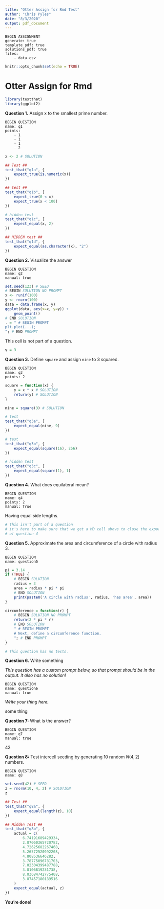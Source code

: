 ```yaml
---
title: "Otter Assign for Rmd Test"
author: "Chris Pyles"
date: "8/3/2020"
output: pdf_document
---
```


```
BEGIN ASSIGNMENT
generate: true
template_pdf: true
solutions_pdf: true
files:
    - data.csv
```

```r
knitr::opts_chunk$set(echo = TRUE)
```

# Otter Assign for Rmd

```r
library(testthat)
library(ggplot2)
```

**Question 1.** Assign x to the smallest prime number.

```
BEGIN QUESTION
name: q1
points:
    - 1
    - 1
    - 1
    - 2
```

```r
x <- 2 # SOLUTION
```

```r
## Test ##
test_that("q1a", {
    expect_true(is.numeric(x))
})
```

```r
## test ##
test_that("q1b", {
    expect_true(0 < x)
    expect_true(x < 100)
})
```

```r
# hidden test
test_that("q1c", {
    expect_equal(x, 2)
})
```

```r
## HIDDEN test ##
test_that("q1d", {
    expect_equal(as.character(x), "2")
})
```

**Question 2.** Visualize the answer

```
BEGIN QUESTION
name: q2
manual: true
```

```r
set.seed(123) # SEED
# BEGIN SOLUTION NO PROMPT
x <- runif(100)
y <- rnorm(100)
data = data.frame(x, y)
ggplot(data, aes(x=x, y=y)) +
    geom_point()
# END SOLUTION
. = " # BEGIN PROMPT
plt.plot(...);
"; # END PROMPT
```

This cell is not part of a question.

```r
y = 3
```

**Question 3.** Define `square` and assign `nine` to 3 squared.

```
BEGIN QUESTION
name: q3
points: 2
```

```r
square = function(x) {
    y = x * x # SOLUTION
    return(y) # SOLUTION
}

nine = square(3) # SOLUTION
```

```r
# test
test_that("q3a", {
    expect_equal(nine, 9)
})
```

```r
# test
test_that("q3b", {
    expect_equal(square(16), 256)
})
```

```r
# hidden test
test_that("q3c", {
    expect_equal(square(1), 1)
})
```

**Question 4.** What does equilateral mean?

```
BEGIN QUESTION
name: q4
points: 2
manual: True
```

<!-- BEGIN SOLUTION -->
Having equal side lengths.
<!-- END SOLUTION -->

```r
# this isn't part of a question
# it's here to make sure that we get a MD cell above to close the export
# of question 4
```

**Question 5.** Approximate the area and circumference of a circle with radius 3.

```
BEGIN QUESTION
name: question5
```

```r
pi = 3.14
if (TRUE) {
    # BEGIN SOLUTION
    radius = 3
    area = radius * pi * pi
    # END SOLUTION
    print(paste0('A circle with radius', radius, 'has area', area))
}

circumference = function(r) {
    # BEGIN SOLUTION NO PROMPT
    return(2 * pi * r)
    # END SOLUTION
    " # BEGIN PROMPT
    # Next, define a circumference function.
    "; # END PROMPT
}
```

```r
# This question has no tests.
```

**Question 6.** Write something

_This question has a custom prompt below, so that prompt should be in the output. It also has no solution!_

```
BEGIN QUESTION
name: question6
manual: true
```

<!-- BEGIN PROMPT -->
_Write your thing here._
<!-- END PROMPT -->

<!-- BEGIN SOLUTION NO PROMPT -->
some thing
<!-- END SOLUTION -->

**Question 7:** What is the answer?

```
BEGIN QUESTION
name: q7
manual: true
```

<!-- BEGIN SOLUTION -->
42
<!-- END SOLUTION -->

**Question 8:** Test intercell seeding by generating 10 random $N(4,2)$ numbers.

```
BEGIN QUESTION
name: q8
```

```r
set.seed(42) # SEED
z = rnorm(10, 4, 2) # SOLUTION
z
```

```r
## Test ##
test_that("q8a", {
    expect_equal(length(z), 10)
})
```

```r
## Hidden Test ##
test_that("q8b", {
    actual = c(
        6.74191689429334,
        2.87060365720782,
        4.72625682267468,
        5.26572520992208, 
        4.808536646282, 
        3.78775096781703, 
        7.02304399487788, 
        3.8106819231738, 
        8.03684742775408, 
        3.87457180189516
    )
    expect_equal(actual, z)
})
```

**You're done!**
